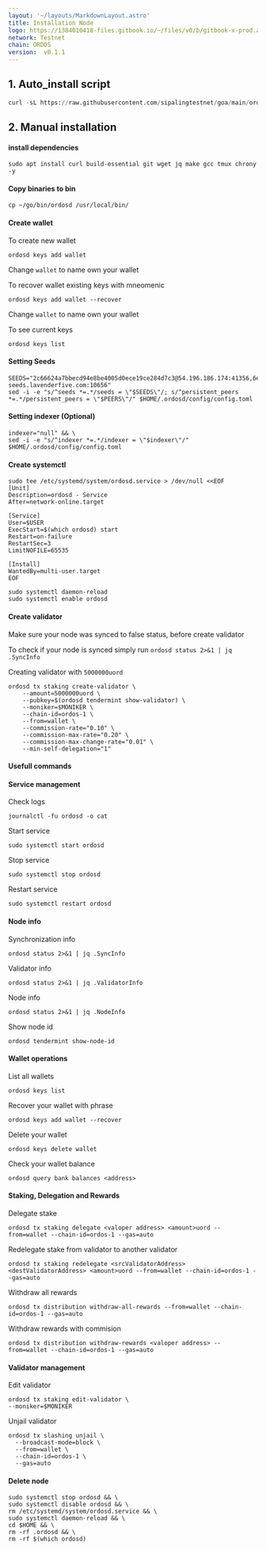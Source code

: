 ```yaml
---
layout: '~/layouts/MarkdownLayout.astro'
title: Installation Node
logo: https://1384010418-files.gitbook.io/~/files/v0/b/gitbook-x-prod.appspot.com/o/spaces%2FlCF28T3TC2kXJKw5KADQ%2Fuploads%2Fgit-blob-a9fe8681e398595576df1927a2dd87fc1fde840d%2Fharkonnen.png?alt=media
network: Testnet
chain: ORDOS
version:  v0.1.1
---
```




## 1. Auto_install script
```python
curl -sL https://raw.githubusercontent.com/sipalingtestnet/goa/main/ordos.sh > ordos.sh && chmod +x ordos.sh && ./ordos.sh
```

## 2. Manual installation

#### install dependencies
```
sudo apt install curl build-essential git wget jq make gcc tmux chrony -y
```
#### Copy binaries to bin
```
cp ~/go/bin/ordosd /usr/local/bin/
```

#### Create wallet
To create new wallet
```
ordosd keys add wallet
```
Change `wallet` to name own your wallet

To recover wallet existing keys with mneomenic 
```
ordosd keys add wallet --recover
```
Change `wallet` to name own your wallet

To see current keys 
```
ordosd keys list
```

#### Setting Seeds
```
SEEDS="2c66624a7bbecd94e8be4005d0ece19ce284d7c3@54.196.186.174:41356,6ebf0000ee85ff987f1d9de3223d605745736ca9@35.168.16.221:41356,71f96fe3eec96b9501043613a32a5a306a8f656b@goa-seeds.lavenderfive.com:10656" 
sed -i -e "s/^seeds *=.*/seeds = \"$SEEDS\"/; s/^persistent_peers *=.*/persistent_peers = \"$PEERS\"/" $HOME/.ordosd/config/config.toml
```

#### Setting indexer (Optional)
```
indexer="null" && \
sed -i -e "s/^indexer *=.*/indexer = \"$indexer\"/" $HOME/.ordosd/config/config.toml
```

#### Create systemctl
```
sudo tee /etc/systemd/system/ordosd.service > /dev/null <<EOF
[Unit]
Description=ordosd - Service
After=network-online.target

[Service]
User=$USER
ExecStart=$(which ordosd) start
Restart=on-failure
RestartSec=3
LimitNOFILE=65535

[Install]
WantedBy=multi-user.target
EOF
```
```
sudo systemctl daemon-reload
sudo systemctl enable ordosd
```
#### Create validator
Make sure your node was synced to false status, before create validator

To check if your node is synced simply run
`ordosd status 2>&1 | jq .SyncInfo`

Creating validator with `5000000uord`

```
ordosd tx staking create-validator \
    --amount=5000000uord \
    --pubkey=$(ordosd tendermint show-validator) \
    --moniker=$MONIKER \
    --chain-id=ordos-1 \
    --from=wallet \
    --commission-rate="0.10" \
    --commission-max-rate="0.20" \
    --commission-max-change-rate="0.01" \
    --min-self-delegation="1"
```

#### Usefull commands
#### Service management
Check logs
```
journalctl -fu ordosd -o cat
```

Start service
```
sudo systemctl start ordosd
```

Stop service
```
sudo systemctl stop ordosd
```

Restart service
```
sudo systemctl restart ordosd
```

#### Node info
Synchronization info
```
ordosd status 2>&1 | jq .SyncInfo
```

Validator info
```
ordosd status 2>&1 | jq .ValidatorInfo
```

Node info
```
ordosd status 2>&1 | jq .NodeInfo
```

Show node id
```
ordosd tendermint show-node-id
```

#### Wallet operations
List all wallets
```
ordosd keys list
```

Recover your wallet with phrase
```
ordosd keys add wallet --recover
```

Delete your wallet
```
ordosd keys delete wallet
```

Check your wallet balance
```
ordosd query bank balances <address>
```

#### Staking, Delegation and Rewards
Delegate stake
```
ordosd tx staking delegate <valoper address> <amount>uord --from=wallet --chain-id=ordos-1 --gas=auto
```

Redelegate stake from validator to another validator
```
ordosd tx staking redelegate <srcValidatorAddress> <destValidatorAddress> <amount>uord --from=wallet --chain-id=ordos-1 --gas=auto
```

Withdraw all rewards
```
ordosd tx distribution withdraw-all-rewards --from=wallet --chain-id=ordos-1 --gas=auto
```

Withdraw rewards with commision
```
ordosd tx distribution withdraw-rewards <valoper address> --from=wallet --chain-id=ordos-1 --gas=auto
```

#### Validator management
Edit validator
```
ordosd tx staking edit-validator \
--moniker=$MONIKER 
```
Unjail validator
```
ordosd tx slashing unjail \
  --broadcast-mode=block \
  --from=wallet \
  --chain-id=ordos-1 \
  --gas=auto
```

#### Delete node
```
sudo systemctl stop ordosd && \
sudo systemctl disable ordosd && \
rm /etc/systemd/system/ordosd.service && \
sudo systemctl daemon-reload && \
cd $HOME && \
rm -rf .ordosd && \
rm -rf $(which ordosd)
```
